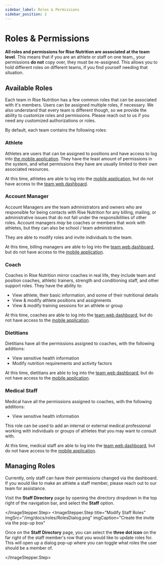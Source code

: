 ```yaml
---
sidebar_label: Roles & Permissions
sidebar_position: 2
---
```




# Roles & Permissions

**All roles and permissions for Rise Nutrition are associated at the team level**. This means
that if you are an athlete or staff on one team,, your permissions **do not**
copy over, they must be re-assigned. This allows you to hold different roles on different teams, if you find yourself
needing that situation.

## Available Roles

Each team in Rise Nutrition has a few common roles that can be associated with it's members. Users can be assigned multiple roles, if necessary. We
also understand that every team is different though, so we provide the ability to customize roles
and permissions. Please reach out to us if you need any customized authorizations or roles.

By default, each team contains the following roles:

### Athlete

Athletes are users that can be assigned to positions and have access to log into
[the mobile application](/docs/mobile). They have the least amount of permissions in
the system, and what permissions they have are usually limited to their own associated
resources.

At this time, athletes are able to log into the [mobile application](/docs/mobile), but
do not have access to the [team web dashboard](/docs/dashboard).

### Account Manager

Account Managers are the team administrators and owners who are responsible for being
contacts with Rise Nutrition for any billing, mailing, or administrative issues that
do not fall under the responsibilities of other roles. Account managers _may_ be coaches or
members that work with athletes, but they can also be school / team administrators.

They are able to modify roles and invite individuals to the team.

At this time, billing managers are able to log into the [team web dashboard](/docs/dashboard), but
do not have access to the [mobile application](/docs/mobile).

### Coach

Coaches in Rise Nutrition mirror coaches in real life, they include team and position coaches, athletic trainers, strength and conditioning staff, and other support roles. They have the ability to:

* View athlete, their basic information, and some of their nutritional details
* View & modify athlete positions and assignments
* View & modify training sessions for an athlete or group

At this time, coaches are able to log into the [team web dashboard](/docs/dashboard), but
do not have access to the [mobile application](/docs/mobile).

### Dietitians

Dietitians have all the permissions assigned to coaches, with the following additions:

* View sensitive health information
* Modify nutrition requirements and activity factors

At this time, dietitians are able to log into the [team web dashboard](/docs/dashboard), but
do not have access to the [mobile application](/docs/mobile).

### Medical Staff

Medical have all the permissions assigned to coaches, with the following additions:

* View sensitive health information

This role can be used to add an internal or external medical professional working with individuals or groups of athletes that you may want to consult with. 

At this time, medical staff are able to log into the [team web dashboard](/docs/dashboard), but
do not have access to the [mobile application](/docs/mobile).

## Managing Roles

Currently, only staff can have their permissions changed via the dashboard. If you would like
to make an athlete a staff member, please reach out to our team for assistance.

<ImageStepper>
  <ImageStepper.Step
    title="View Staff"
    imgSrc="/img/docs/roles/StaffDirectoryDropdown.png"
    imgCaption="Navigate to the Invitations Directory page"
  >

Visit the **Staff Directory** page by opening the directory dropdown in the top right of the
navigation bar, and select the **Staff** option.

  </ImageStepper.Step>
  <ImageStepper.Step
    title="Modify Staff Roles"
    imgSrc="/img/docs/roles/RolesDialog.png"
    imgCaption="Create the invite via the pop-up box"
  >

Once on the **Staff Directory** page, you can select the **three dot icon** on the far
right of the staff member's row that you would like to update roles for. This will open up
a dialog pop-up where you can toggle what roles the user should be a member of.

  </ImageStepper.Step>
</ImageStepper>
